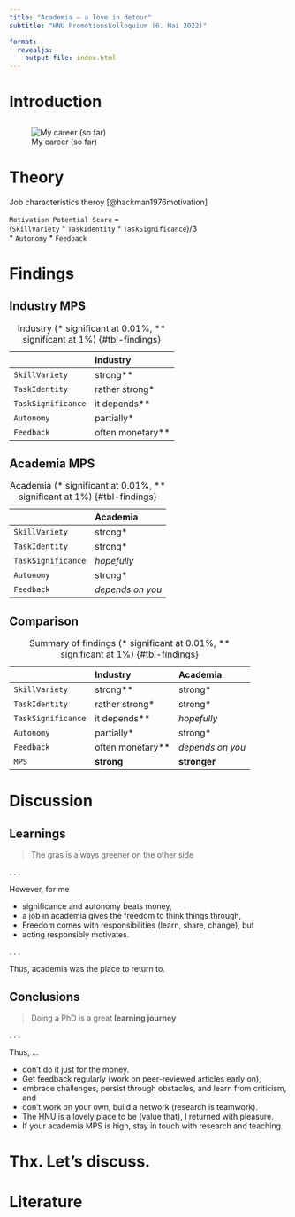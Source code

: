 ```yaml
---
title: "Academia — a love in detour"
subtitle: "HNU Promotionskolloquium (6. Mai 2022)"

format: 
  revealjs:
    output-file: index.html
---
```


# Introduction {background-color=blue .vertical-center}

## {background-color=blue background-image="images/climbing.jpg"}

## 

![My career (so far)](images/career.svg){#fig-career}

# Theory {.vertical-center}

Job characteristics theroy [@hackman1976motivation]

`Motivation Potential Score` =  
(`SkillVariety` * `TaskIdentity` * `TaskSignificance`)/3  
* `Autonomy` * `Feedback`

# Findings {background-color=blue .vertical-center}

## Industry MPS

|                    | Industry         |
|:-------------------|:-----------------|
|     `SkillVariety` | strong**         |
|     `TaskIdentity` | rather strong*   |
| `TaskSignificance` | it depends**     |
|         `Autonomy` | partially*       | 
|         `Feedback` | often monetary** |

: Industry (* significant at 0.01%, ** significant at 1%) {#tbl-findings}

## Academia MPS

|                    | Academia         |
|:-------------------|:-----------------|
|     `SkillVariety` | strong*          |
|     `TaskIdentity` | strong*          |
| `TaskSignificance` | *hopefully*      |
|         `Autonomy` | strong*          | 
|         `Feedback` | *depends on you* |

: Academia (* significant at 0.01%, ** significant at 1%) {#tbl-findings}

## Comparison

|                    | Industry         | Academia          |
|:-------------------|:-----------------|:------------------|
|     `SkillVariety` | strong**         | strong*           |
|     `TaskIdentity` | rather strong*   | strong*           |
| `TaskSignificance` | it depends**     | *hopefully*       |
|         `Autonomy` | partially*       | strong*           |
|         `Feedback` | often monetary** | *depends on you*  |
|              `MPS` | __strong__       | __stronger__      |

: Summary of findings (* significant at 0.01%, ** significant at 1%) {#tbl-findings}

# Discussion {background-color=blue .vertical-center}

## Learnings

> The gras is always greener on the other side

. . . 

However, for me 

:::{.incremental}
- significance and autonomy beats money,
- a job in academia gives the freedom to think things through,
- Freedom comes with responsibilities (learn, share, change), but
- acting responsibly motivates.
::: 

. . .

Thus, academia was the place to return to.

## Conclusions

> Doing a PhD is a great __learning journey__

. . .

Thus, ... 

:::{.incremental}
- don't do it just for the money.
- Get feedback regularly (work on peer-reviewed articles early on),
- embrace challenges, persist through obstacles, and learn from criticism, and
- don't work on your own, build a network (research is teamwork).
- The HNU is a lovely place to be (value that), I returned with pleasure.
- If your academia MPS is high, stay in touch with research and teaching.
:::

# Thx. Let's discuss. {background-color=lightGrey background-image="images/question.jpeg" .vertical-center}

# Literature
::: {#refs}
:::